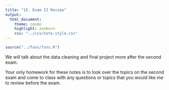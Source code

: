 ```yaml
---
title: "15. Exam II Review"
output:
  html_document:
    theme: cosmo
    highlight: zenburn
    css: "../css/note-style.css"
---
```


```r
source("../funs/funs.R")
```

We will talk about the data cleaning and final project more after the second
exam.

Your only homework for these notes is to look over the topics on the second 
exam and come to class with any questions or topics that you would like me to
review before the exam.


